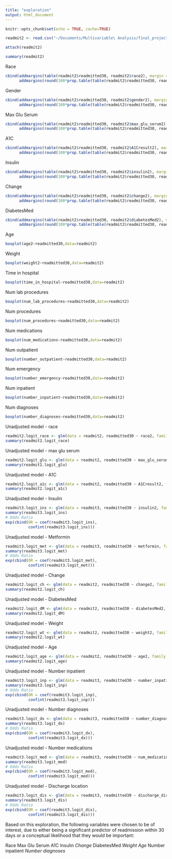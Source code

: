 ```yaml
---
title: "exploration"
output: html_document
---
```


```r
knitr::opts_chunk$set(echo = TRUE, cache=TRUE)
```

```r
readmit2 <- read.csv("~/Documents/Multivariable\ Analysis/final_project/archive/readmit2.csv", header = TRUE, stringsAsFactors = TRUE)

attach(readmit2)

summary(readmit2)
```

Race
```r
cbind(addmargins(table(readmit2$readmitted30, readmit2$race2), margin = 1),
      addmargins(round(100*prop.table(table(readmit2$readmitted30, readmit2$race2), margin = 2),  digits = 1),  margin = 1))
```
Gender
```r
cbind(addmargins(table(readmit2$readmitted30, readmit2$gender2), margin = 1),
      addmargins(round(100*prop.table(table(readmit2$readmitted30, readmit2$gender2), margin = 2),  digits = 1),  margin = 1))
```
Max Glu Serum
```r
cbind(addmargins(table(readmit2$readmitted30, readmit2$max_glu_serum2), margin = 1),
      addmargins(round(100*prop.table(table(readmit2$readmitted30, readmit2$max_glu_serum2), margin = 2),  digits = 1),  margin = 1))
```
A1C
```r
cbind(addmargins(table(readmit2$readmitted30, readmit2$A1Cresult2), margin = 1),
      addmargins(round(100*prop.table(table(readmit2$readmitted30, readmit2$A1Cresult2), margin = 2),  digits = 1),  margin = 1))
```
Insulin
```r
cbind(addmargins(table(readmit2$readmitted30, readmit2$insulin2), margin = 1),
      addmargins(round(100*prop.table(table(readmit2$readmitted30, readmit2$insulin2), margin = 2),  digits = 1),  margin = 1))
```
Change
```r
cbind(addmargins(table(readmit2$readmitted30, readmit2$change2), margin = 1),
      addmargins(round(100*prop.table(table(readmit2$readmitted30, readmit2$change2), margin = 2),  digits = 1),  margin = 1))
```
DiabetesMed
```r
cbind(addmargins(table(readmit2$readmitted30, readmit2$diabetesMed2), margin = 1),
      addmargins(round(100*prop.table(table(readmit2$readmitted30, readmit2$diabetesMed2), margin = 2),  digits = 1),  margin = 1))
```
Age
```r
boxplot(age2~readmitted30,data=readmit2)
```
Weight
```r
boxplot(weight2~readmitted30,data=readmit2)
```
Time in hospital
```r
boxplot(time_in_hospital~readmitted30,data=readmit2)
```
Num lab procedures
```r
boxplot(num_lab_procedures~readmitted30,data=readmit2)
```
Num procedures
```r
boxplot(num_procedures~readmitted30,data=readmit2)
```
Num medications
```r
boxplot(num_medications~readmitted30,data=readmit2)
```
Num outpatient
```r
boxplot(number_outpatient~readmitted30,data=readmit2)
```
Num emergency
```r
boxplot(number_emergency~readmitted30,data=readmit2)
```
Num inpatient
```r
boxplot(number_inpatient~readmitted30,data=readmit2)
```
Num diagnoses
```r
boxplot(number_diagnoses~readmitted30,data=readmit2)
```
Unadjusted model - race
```r
readmit2.logit_race <- glm(data = readmit2, readmitted30 ~ race2, family = "binomial")
summary(readmit2.logit_race)
```
Unadjusted model - max glu serum
```r
readmit2.logit_glu <- glm(data = readmit2, readmitted30 ~ max_glu_serum2, family = "binomial")
summary(readmit2.logit_glu)
```
Unadjusted model - A1C
```r
readmit2.logit_a1c <- glm(data = readmit2, readmitted30 ~ A1Cresult2, family = "binomial")
summary(readmit2.logit_a1c)
```
Unadjusted model - Insulin
```r
readmit3.logit_ins <- glm(data = readmit3, readmitted30 ~ insulin2, family = "binomial")
summary(readmit3.logit_ins)
# Odds Ratio
exp(cbind(OR = coef(readmit3.logit_ins),
          confint(readmit3.logit_ins)))
```
Unadjusted model - Metformin
```r
readmit3.logit_met <- glm(data = readmit3, readmitted30 ~ metformin, family = "binomial")
summary(readmit3.logit_met)
# Odds Ratio
exp(cbind(OR = coef(readmit3.logit_met),
          confint(readmit3.logit_met)))
```

Unadjusted model - Change
```r
readmit2.logit_ch <- glm(data = readmit2, readmitted30 ~ change2, family = "binomial")
summary(readmit2.logit_ch)
```
Unadjusted model - DiabetesMed
```r
readmit2.logit_dM <- glm(data = readmit2, readmitted30 ~ diabetesMed2, family = "binomial")
summary(readmit2.logit_dM)
```
Unadjusted model - Weight
```r
readmit2.logit_wt <- glm(data = readmit2, readmitted30 ~ weight2, family = "binomial")
summary(readmit2.logit_wt)
```
Unadjusted model - Age
```r
readmit2.logit_age <- glm(data = readmit2, readmitted30 ~ age2, family = "binomial")
summary(readmit2.logit_age)
```
Unadjusted model - Number inpatient
```r
readmit3.logit_inp <- glm(data = readmit3, readmitted30 ~ number_inpatient, family = "binomial")
summary(readmit3.logit_inp)
# Odds Ratio
exp(cbind(OR = coef(readmit3.logit_inp),
          confint(readmit3.logit_inp)))
```
Unadjusted model - Number diagnoses
```r
readmit3.logit_dx <- glm(data = readmit3, readmitted30 ~ number_diagnoses, family = "binomial")
summary(readmit3.logit_dx)
# Odds Ratio
exp(cbind(OR = coef(readmit3.logit_dx),
          confint(readmit3.logit_dx)))
```
Unadjusted model - Number medications
```r
readmit3.logit_med <- glm(data = readmit3, readmitted30 ~ num_medications, family = "binomial")
summary(readmit3.logit_med)
# Odds Ratio
exp(cbind(OR = coef(readmit3.logit_med),
          confint(readmit3.logit_med)))
```
Unadjusted model - Discharge location
```r
readmit3.logit_dis <- glm(data = readmit3, readmitted30 ~ discharge_disposition_id, family = "binomial")
summary(readmit3.logit_dis)
# Odds Ratio
exp(cbind(OR = coef(readmit3.logit_dis),
          confint(readmit3.logit_dis)))
```

Based on this exploration, the following variables were chosen to be of interest, due to either being a significant predictor of readmission within 30 days or a conceptual likelihood that they would be important:

Race
Max Glu Serum
A1C
Insulin *
Change *
DiabetesMed *
Weight
Age *
Number inpatient *
Number diagnoses *